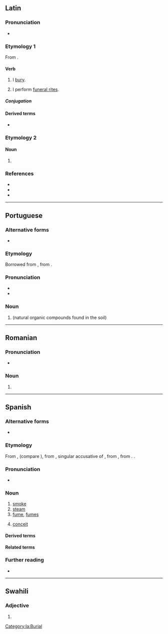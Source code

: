 {{also|hûmo}}
==Latin==

===Pronunciation===
* {{la-IPA|humō}}

===Etymology 1===
From {{suf|la|humus|ō|t1=soil|id2=denominative}}.

====Verb====
{{la-verb|1+|humō}}

# I [[bury]].
# {{lb|la|figuratively}} I perform [[funeral rites]].

=====Conjugation=====
{{la-conj|1+|humō}}

====Derived terms====
* {{l|la|exhumō}} {{q|Medieval Latin}}

===Etymology 2===
{{nonlemma}}

====Noun====
{{la-noun-form|humō}}

# {{inflection of|la|humus||abl|s}}

===References===
* {{R:L&S}}
* {{R:Elementary Lewis}}
* {{R:Gaffiot}}

[[Category:la:Burial]]

----

==Portuguese==

===Alternative forms===
* {{alter|pt|húmus}}

===Etymology===
Borrowed from {{bor|pt|la|humus||earth, soil, ground}}, from {{der|pt|ine-pro|*dʰéǵʰōm||earth}}.

===Pronunciation===
* {{IPA|pt|/ˈu.mu/}}
* {{hyphenation|pt|hu|mo}}

===Noun===
{{pt-noun|m}}

# {{l|en|humus}} (natural organic compounds found in the soil)

----

==Romanian==

===Pronunciation===
* {{IPA|ro|[ˈhumo]}}

===Noun===
{{head|ro|noun form|g=f}}

# {{noun form of|ro|humă||voc|s}}

----

==Spanish==

===Alternative forms===
* {{alter|es|fumo||archaic}}

===Etymology===
From {{inh|es|osp|fumo}}, (compare {{cog|lad|umo}}), from {{inh|es|la|fūmum}}, singular accusative of {{m|la|fūmus}}, from {{inh|es|itc-pro|*fūmos}}, from {{inh|es|ine-pro|*dʰuh₂mós}}. {{doublet|es|fumo}}.

===Pronunciation===
{{es-IPA}}
* {{audio|es|LL-Q1321 (spa)-Rodelar-humo.wav|Audio}}

===Noun===
{{es-noun|m}}

# [[smoke]]
# [[steam]]
# [[fume]], [[fumes]]
# {{lb|es|usually|in the plural}} [[conceit]]

====Derived terms====
{{der4|es
|a humo de pajas
|bajar los humos
|echar humo
|hacerse humo
|humareda
|humera
|vender humo
}}

====Related terms====
{{rel4|es
|ahumar
|difuminar
|esfumar
|fumar
|fumigar
|humar
|humear
}}

===Further reading===
* {{R:DRAE}}

----

==Swahili==

===Adjective===
{{head|sw|adjective form}}

# {{sw-adj form of|mu|hiyo||no-}}